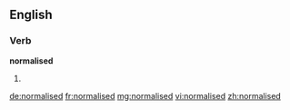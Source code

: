 ==English==

===Verb===
'''normalised'''

# {{past of|[[normalise]]}}

[[de:normalised]]
[[fr:normalised]]
[[mg:normalised]]
[[vi:normalised]]
[[zh:normalised]]